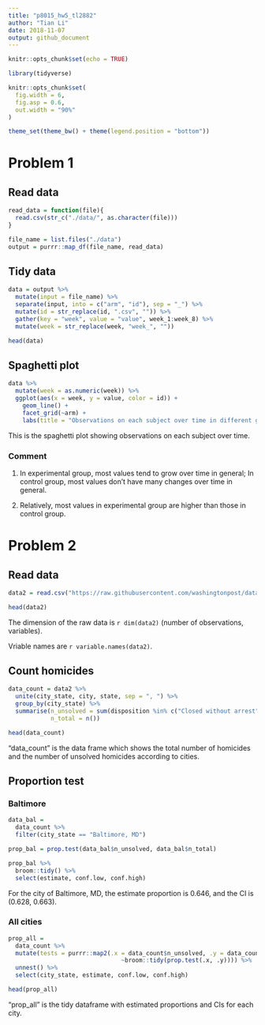```yaml
---
title: "p8015_hw5_tl2882"
author: "Tian Li"
date: 2018-11-07
output: github_document
---
```



```r
knitr::opts_chunk$set(echo = TRUE)

library(tidyverse)

knitr::opts_chunk$set(
  fig.width = 6,
  fig.asp = 0.6,
  out.width = "90%"
)

theme_set(theme_bw() + theme(legend.position = "bottom"))
```

# Problem 1

## Read data
```r
read_data = function(file){
  read.csv(str_c("./data/", as.character(file)))
}

file_name = list.files("./data")
output = purrr::map_df(file_name, read_data)
```

## Tidy data
```r
data = output %>%
  mutate(input = file_name) %>% 
  separate(input, into = c("arm", "id"), sep = "_") %>% 
  mutate(id = str_replace(id, ".csv", "")) %>% 
  gather(key = "week", value = "value", week_1:week_8) %>% 
  mutate(week = str_replace(week, "week_", ""))

head(data)
```

## Spaghetti plot
```r
data %>%
  mutate(week = as.numeric(week)) %>% 
  ggplot(aes(x = week, y = value, color = id)) +
    geom_line() +
    facet_grid(~arm) + 
    labs(title = "Observations on each subject over time in different groups")
```

This is the spaghetti plot showing observations on each subject over time.

### Comment
1. In experimental group, most values tend to grow over time in general; In control group, most values don't have many changes over time in general.

2. Relatively, most values in experimental group are higher than those in control group.

# Problem 2

## Read data
```r
data2 = read.csv("https://raw.githubusercontent.com/washingtonpost/data-homicides/master/homicide-data.csv")

head(data2)
```
The dimension of the raw data is ```r dim(data2)``` (number of observations, variables).

Vriable names are ```r variable.names(data2)```.

## Count homicides
```r
data_count = data2 %>% 
  unite(city_state, city, state, sep = ", ") %>% 
  group_by(city_state) %>% 
  summarise(n_unsolved = sum(disposition %in% c("Closed without arrest", "Open/No arrest")),
            n_total = n())

head(data_count)
```

"data_count" is the data frame which shows the total number of homicides and the number of unsolved homicides according to cities.

## Proportion test

### Baltimore
```r
data_bal = 
  data_count %>% 
  filter(city_state == "Baltimore, MD")

prop_bal = prop.test(data_bal$n_unsolved, data_bal$n_total)

prop_bal %>% 
  broom::tidy() %>% 
  select(estimate, conf.low, conf.high)
```

For the city of Baltimore, MD, the estimate proportion is 0.646, and the CI is (0.628, 0.663).

### All cities
```r
prop_all = 
  data_count %>% 
  mutate(tests = purrr::map2(.x = data_count$n_unsolved, .y = data_count$n_total,
                                ~broom::tidy(prop.test(.x, .y)))) %>% 
  unnest() %>% 
  select(city_state, estimate, conf.low, conf.high)

head(prop_all)
```

"prop_all" is the tidy dataframe with estimated proportions and CIs for each city.

